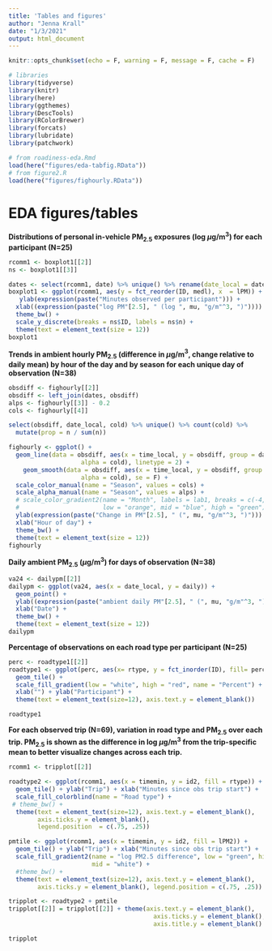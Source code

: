 ```yaml
---
title: 'Tables and figures'
author: "Jenna Krall"
date: "1/3/2021"
output: html_document
---
```


```r
knitr::opts_chunk$set(echo = F, warning = F, message = F, cache = F)
```

```r
# libraries
library(tidyverse)
library(knitr)
library(here)
library(ggthemes)
library(DescTools)
library(RColorBrewer)
library(forcats)
library(lubridate)
library(patchwork)

# from roadiness-eda.Rmd
load(here("figures/eda-tabfig.RData"))
# from figure2.R
load(here("figures/fighourly.RData"))

```

# EDA figures/tables




**Distributions of personal in-vehicle PM$_{2.5}$ exposures (log $\mu$g/m$^3$) for each participant (N=25)**

```r
rcomm1 <- boxplot1[[2]]
ns <- boxplot1[[3]]

dates <- select(rcomm1, date) %>% unique() %>% rename(date_local = date)
boxplot1 <- ggplot(rcomm1, aes(y = fct_reorder(ID, medl), x  = lPM)) + geom_boxplot() +#outlier.shape = NA
   ylab(expression(paste("Minutes observed per participant"))) +
  xlab((expression(paste("log PM"[2.5], " (log ", mu, "g/m"^3, ")")))) +
  theme_bw() +
  scale_y_discrete(breaks = ns$ID, labels = ns$n) +
  theme(text = element_text(size = 12))
boxplot1 

```



**Trends in ambient hourly PM$_{2.5}$ (difference in $\mu$g/m$^3$, change relative to daily mean) by hour of the day and by season for each unique day of observation (N=38)**


```r
obsdiff <- fighourly[[2]]
obsdiff <- left_join(dates, obsdiff)
alps <- fighourly[[3]] - 0.2
cols <- fighourly[[4]]
```


```r
select(obsdiff, date_local, cold) %>% unique() %>% count(cold) %>%
  mutate(prop = n / sum(n))

fighourly <- ggplot() +
  geom_line(data = obsdiff, aes(x = time_local, y = obsdiff, group = date_local, colour = cold,
                    alpha = cold), linetype = 2) +
    geom_smooth(data = obsdiff, aes(x = time_local, y = obsdiff, group = cold, colour = cold,
                    alpha = cold), se = F) +
  scale_color_manual(name = "Season", values = cols) +
  scale_alpha_manual(name = "Season", values = alps) +
  # scale_color_gradient2(name = "Month", labels = lab1, breaks = c(-4,0, 4 ),
  #                       low = "orange", mid = "blue", high = "green")+
  ylab(expression(paste("Change in PM"[2.5], " (", mu, "g/m"^3, ")"))) +#, #"\nrelative to daily average"))) +
  xlab("Hour of day") +
  theme_bw() +
  theme(text = element_text(size = 12))
fighourly
```

**Daily ambient PM$_{2.5}$ ($\mu$g/m$^3$) for days of observation (N=38)**

```r
va24 <- dailypm[[2]]
dailypm <- ggplot(va24, aes(x = date_local, y = daily)) +
  geom_point() +
  ylab((expression(paste("ambient daily PM"[2.5], " (", mu, "g/m"^3, ")")))) +
  xlab("Date") +
  theme_bw() +
  theme(text = element_text(size = 12))
dailypm

```
**Percentage of observations on each road type per participant (N=25)** 

```r
perc <- roadtype1[[2]]
roadtype1 <- ggplot(perc, aes(x= rtype, y = fct_inorder(ID), fill= perc)) + 
  geom_tile() +
  scale_fill_gradient(low = "white", high = "red", name = "Percent") +
  xlab("") + ylab("Participant") +
  theme(text = element_text(size=12), axis.text.y = element_blank())

roadtype1

```


**For each observed trip (N=69), variation in road type and PM$_{2.5}$ over each trip.  PM$_{2.5}$ is shown as the difference in log $\mu$g/m$^3$ from the trip-specific mean to better visualize changes across each trip.**

```r
rcomm1 <- tripplot[[2]]
```

```r
roadtype2 <- ggplot(rcomm1, aes(x = timemin, y = id2, fill = rtype)) +
  geom_tile() + ylab("Trip") + xlab("Minutes since obs trip start") +
  scale_fill_colorblind(name = "Road type") +
 # theme_bw() +
  theme(text = element_text(size=12), axis.text.y = element_blank(),
        axis.ticks.y = element_blank(),
        legend.position  = c(.75, .25))

pmtile <- ggplot(rcomm1, aes(x = timemin, y = id2, fill = lPM2)) +
  geom_tile() + ylab("Trip") + xlab("Minutes since obs trip start") +
  scale_fill_gradient2(name = "log PM2.5 difference", low = "green", high = "red",
                       mid = "white") +
  #theme_bw() +
  theme(text = element_text(size=12), axis.text.y = element_blank(),
        axis.ticks.y = element_blank(), legend.position = c(.75, .25))

tripplot <- roadtype2 + pmtile
tripplot[[2]] = tripplot[[2]] + theme(axis.text.y = element_blank(),
                                        axis.ticks.y = element_blank(),
                                        axis.title.y = element_blank() )

tripplot

```
